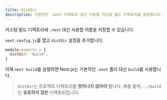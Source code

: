 ```yaml
---
title: distDir
description: 기본적인 .next 디렉토리 대신 사용할 커스텀 빌드 디렉토리를 설정합니다.
---
```


커스텀 빌드 디렉토리에 `.next` 대신 사용할 이름을 지정할 수 있습니다.

`next.config.js`를 열고 `distDir` 설정을 추가합니다.

```js filename="next.config.js"
module.exports = {
  distDir: 'build',
}
```

이제 `next build`를 실행하면 Next.js는 기본적인 `.next` 폴더 대신 `build`를 사용합니다.

> `distDir`는 프로젝트 디렉토리를 **벗어나지 않아야** 합니다.
> 예를 들어, `../build`는 **유효하지 않은** 디렉토리입니다.
